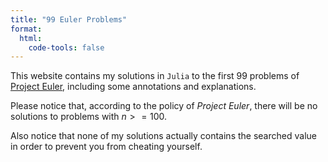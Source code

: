 ```yaml
---
title: "99 Euler Problems"
format:
  html:
    code-tools: false
---
```


This website contains my solutions in `Julia` to the first 99 problems of
[Project Euler](https://projecteuler.net/), including some annotations and explanations.

Please notice that, according to the policy of *Project Euler*, there will be no
solutions to problems with $n >= 100$.

Also notice that none of my solutions actually contains the searched value in order
to prevent you from cheating yourself.

